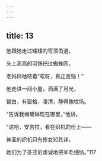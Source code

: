```yaml
---
---
---
```

title: 13
---




他跟她走过矮矮的穹顶甬道，

头上高高的羽饰扫过蜘蛛网，

老妈妈咕哝着“唉呀，真正苦恼！”

他走进一间小屋，洒满了月光，

银白，有窗格，凄清，静得像坟场。

“告诉我梅黛琳现在哪里，”他讲，

“说吧，安吉拉，看在织机的份上——

神圣的织机只有修女知其详，

她们为了圣亚尼虔诚地把羊毛细纺。”117